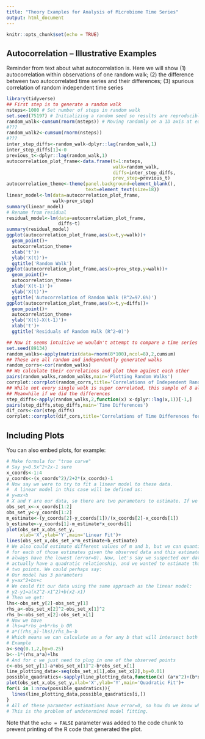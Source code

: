 ```yaml
---
title: "Theory Examples for Analysis of Microbiome Time Series"
output: html_document
---
```


```r
knitr::opts_chunk$set(echo = TRUE)
```

## Autocorrelation -- Illustrative Examples
Reminder from text about what autocorrelation is. Here we will show (1) autocorrelation within observations of one random walk; (2) the difference between two autocorrelated time series and their differences; (3) spurious correlation of random independent time series

```r
library(tidyverse)
## First step is to generate a random walk
nsteps<-1000 # Set number of steps in random walk
set.seed(75197) # Initializing a random seed so results are reproducible
random_walk<-cumsum(rnorm(nsteps)) # Moving randomly on a 1D axis at each step according to SN
#???
random_walk2<-cumsum(rnorm(nsteps))
#???
inter_step_diffs<-random_walk-dplyr::lag(random_walk,1)
inter_step_diffs[1]<-0
previous_t<-dplyr::lag(random_walk,1)
autocorrelation_plot_frame<-data.frame(t=1:nsteps,
                                       walk=random_walk,
                                       diffs=inter_step_diffs,
                                       prev_step=previous_t)
autocorrelation_theme<-theme(panel.background=element_blank(),
                             text=element_text(size=18))
linear_model<-lm(data=autocorrelation_plot_frame,
                 walk~prev_step)
summary(linear_model)
# Rename from residual
residual_model<-lm(data=autocorrelation_plot_frame,
                   diffs~t)
summary(residual_model)
ggplot(autocorrelation_plot_frame,aes(x=t,y=walk))+
  geom_point()+
  autocorrelation_theme+
  xlab('t')+
  ylab('X(t)')+
  ggtitle('Random Walk')
ggplot(autocorrelation_plot_frame,aes(x=prev_step,y=walk))+
  geom_point()+
  autocorrelation_theme+
  xlab('X(t-1)')+
  ylab('X(t)')+
  ggtitle('Autocorrelation of Random Walk (R^2=97.6%)')
ggplot(autocorrelation_plot_frame,aes(x=t,y=diffs))+
  geom_point()+
  autocorrelation_theme+
  ylab('X(t)-X(t-1)')+
  xlab('t')+
  ggtitle('Residuals of Random Walk (R^2~0)')

## Now it seems intuitive we wouldn't attempt to compare a time series with itself as a means of assessing correlation. However, this principle holds for all independent random walks, though to a smaller degree. Consider this
set.seed(89134)
random_walks<-apply(matrix(data=rnorm(8*100),ncol=8),2,cumsum)
## These are all random and independently generated walks
random_corrs<-cor(random_walks)
## We calculate their correlations and plot them against each other
pairs(random_walks,random_walks,main='Plotting Random Walks')
corrplot::corrplot(random_corrs,title='Correlations of Independent Random Walks')
## While not every single walk is super correlated, this sample of 8 already shows a handful of very strong correlations! 
## Meanwhile if we did the differences
step_diffs<-apply(random_walks,2,function(x) x-dplyr::lag(x,1))[-1,]
pairs(step_diffs,step_diffs,main='Time Differences')
dif_cors<-cor(step_diffs)
corrplot::corrplot(dif_cors,title='Correlations of Time Differences for Same Walks')
```

## Including Plots

You can also embed plots, for example:

```r
# Make formula for "true curve"
# Say y=0.5x^2+2x-1 sure
x_coords<-1:4
y_coords<-(x_coords^2)/2+2*(x_coords)-1
# Now say we were to try to fit a linear model to these data.
#  A linear model in this case will be defined as:
# y=mx+b
# X and Y are our data, so there are two parameters to estimate. If we have 2 points, we can estimate both of them
obs_set_x<-x_coords[1:2]
obs_set_y<-y_coords[1:2]
m_estimate<-(y_coords[2]-y_coords[1])/(x_coords[2]-x_coords[1])
b_estimate<-y_coords[1]-m_estimate*x_coords[1]
plot(obs_set_x,obs_set_y,
     xlab='X',ylab='Y',main='Linear Fit')+
lines(obs_set_x,obs_set_x*m_estimate+b_estimate)
# We also could estimate different values of m and b, but we can quantify the error
# for each of those estimates given the observed data and this estimate will
# always have the lowest (error=0). Now, let's say we suspected our data 
# actually have a quadratic relationship, and we wanted to estimate that with only these
# two points. We could perhaps say:
# Our model has 3 parameters
# y=ax^2+bx+c
# We could fit our data using the same approach as the linear model:
# y2-y1=a(x2^2-x1^2)+b(x2-x1)
# Then we get:
lhs<-obs_set_y[2]-obs_set_y[1]
rhs_a<-obs_set_x[2]^2-obs_set_x[1]^2
rhs_b<-obs_set_x[2]-obs_set_x[1]
# Now we have
# lhs=a*rhs_a+b*rhs_b OR
# a*((rhs_a)-lhs)/rhs_b=-b
# Which means we can calculate an a for any b that will intersect both of these points
# Example
a<-seq(0.1,2,by=0.25)
b<--1*(rhs_a*a)+lhs
# And for c we just need to plug in one of the observed points
c<-obs_set_y[1]-a*obs_set_x[1]^2-b*obs_set_x[1]
line_plotting_data<-seq(obs_set_x[1],obs_set_x[2],by=0.01)
possible_quadratics<-sapply(line_plotting_data,function(x) (a*x^2)+(b*x)+c)
plot(obs_set_x,obs_set_y,xlab='X',ylab='Y',main='Quadratic Fit')+
for(i in 1:nrow(possible_quadratics)){
  lines(line_plotting_data,possible_quadratics[i,])
}
# All of these parameter estimations have error=0, so how do we know which one is right?
# This is the problem of undetermined model fitting. 
```

Note that the `echo = FALSE` parameter was added to the code chunk to prevent printing of the R code that generated the plot.
